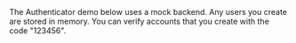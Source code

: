 
<Alert variation="info">
  The Authenticator demo below uses a mock backend. Any users you create are
  stored in memory. You can verify accounts that you create with the code
  "123456".
</Alert>
